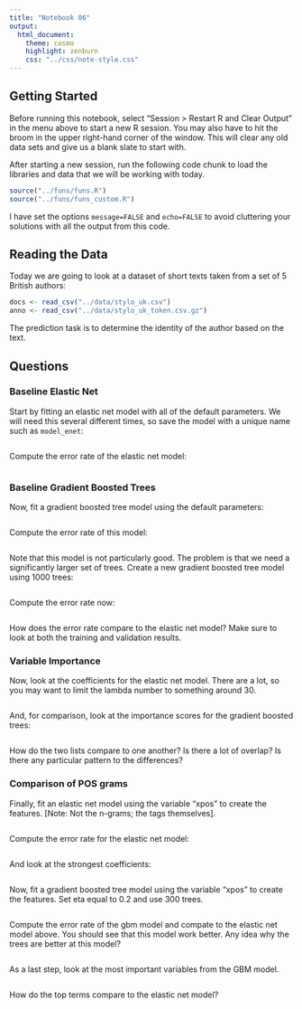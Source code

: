 ```yaml
---
title: "Notebook 06"
output:
  html_document:
    theme: cosmo
    highlight: zenburn
    css: "../css/note-style.css"
---
```


## Getting Started

Before running this notebook, select "Session > Restart R and Clear Output" in
the menu above to start a new R session. You may also have to hit the broom in
the upper right-hand corner of the window. This will clear any old data sets and
give us a blank slate to start with.

After starting a new session, run the following code chunk to load the
libraries and data that we will be working with today.

```r
source("../funs/funs.R")
source("../funs/funs_custom.R")
```

I have set the options `message=FALSE` and `echo=FALSE` to avoid cluttering
your solutions with all the output from this code.

## Reading the Data

Today we are going to look at a dataset of short texts taken from a set of 5
British authors:

```r
docs <- read_csv("../data/stylo_uk.csv")
anno <- read_csv("../data/stylo_uk_token.csv.gz")
```

The prediction task is to determine the identity of the author based on the
text.

## Questions

### Baseline Elastic Net

Start by fitting an elastic net model with all of the default parameters. We
will need this several different times, so save the model with a unique name
such as `model_enet`:

```r

```

Compute the error rate of the elastic net model:

```r

```

### Baseline Gradient Boosted Trees

Now, fit a gradient boosted tree model using the default parameters:

```r

```

Compute the error rate of this model:

```r

```

Note that this model is not particularly good. The problem is that we need
a significantly larger set of trees. Create a new gradient boosted tree model
using 1000 trees:

```r

```

Compute the error rate now:

```r

```

How does the error rate compare to the elastic net model? Make sure to look at
both the training and validation results.

### Variable Importance

Now, look at the coefficients for the elastic net model. There are a lot, so
you may want to limit the lambda number to something around 30.

```r

```

And, for comparison, look at the importance scores for the gradient boosted
trees:

```r

```

How do the two lists compare to one another? Is there a lot of overlap? Is there
any  particular pattern to the differences?

### Comparison of POS grams

Finally, fit an elastic net model using the variable "xpos" to create the
features. [Note: Not the n-grams; the tags themselves].

```r

```

Compute the error rate for the elastic net model:

```r

```

And look at the strongest coefficients:

```r

```

Now, fit a gradient boosted tree model using the variable "xpos" to create the
features. Set eta equal to 0.2 and use 300 trees.

```r

```

Compute the error rate of the gbm model and compate to the elastic net model
above. You should see that this model work better. Any idea why the trees are
better at this model?

```r

```

As a last step, look at the most important variables from the GBM model.

```r

```

How do the top terms compare to the elastic net model?
